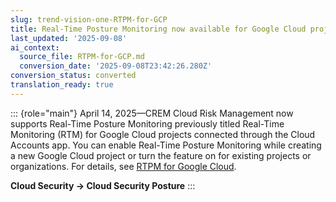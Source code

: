 ```yaml
---
slug: trend-vision-one-RTPM-for-GCP
title: Real-Time Posture Monitoring now available for Google Cloud projects
last_updated: '2025-09-08'
ai_context:
  source_file: RTPM-for-GCP.md
  conversion_date: '2025-09-08T23:42:26.280Z'
conversion_status: converted
translation_ready: true
---
```


::: {role="main"}
April 14, 2025—CREM Cloud Risk Management now supports Real-Time Posture Monitoring previously titled Real-Time Monitoring (RTM) for Google Cloud projects connected through the Cloud Accounts app. You can enable Real-Time Posture Monitoring while creating a new Google Cloud project or turn the feature on for existing projects or organizations. For details, see [RTPM for Google Cloud](realtime-threat-monitor.mdx).

**Cloud Security → Cloud Security Posture**
:::
